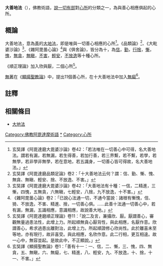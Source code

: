 {{佛教}}
'''大善地法'''（{{lang-sa|{{IAST|kuśala-mahā-bhūmikādharmāḥ}}}}），佛教術語，[[說一切有部|說一切有部]]對[[心所|心所]]的分類之一，為與善心相應俱起的心所。

==概論==
大善地法，意為[[善_(佛教)|善]]的[[大地法|大地法]]，即是唯與一切善心相應的心所<ref>玄奘譯《阿毘達磨大毘婆沙論》卷42：「若法唯在一切善心中可得，名大善地法。謂若有漏，若無漏，若生得善，若加行善，若三界繫，若不繫，若學，若無學，若非學非無學，若在意地，若五識身，一切善心皆可得故，名大善地法。」</ref>。《品類論》<ref>玄奘譯《阿毘達磨品類足論》卷2：「十大善地法云何？謂：信、勤、慚、愧、無貪、無瞋、輕安、捨、不放逸、不害。」</ref>、《大毗婆沙論》<ref>玄奘譯《阿毘達磨大毘婆沙論》卷42：「大善地法有十種：一信，二精進，三慚，四愧，五無貪，六無瞋，七輕安，八捨，九不放逸，十不害。」</ref>、《雜阿毘曇心論》<ref>《雜阿毘曇心論》卷2：「已說心法通一切，不通今當說：諸根有慚愧，信、猗、不放逸，不害、精進、捨，一切善心俱。……此善十法通一切善心中，若有漏，無漏，五識相應，意識相應，故說善大地。」</ref>與《俱舍論》，皆分為十，為[[信_(佛教)|信]]，[[精进|勤]]，[[行捨|行捨]]，[[慚_(佛教)|慚]]，[[愧_(佛教)|愧]]，[[無貪|無貪]]，[[無瞋|無瞋]]，[[不害|不害]]，[[輕安|輕安]]，[[不放逸|不放逸]]等十種心所。

《順正理論》加入欣與厭，二個心所<ref>玄奘譯《阿毘達磨順正理論》卷11：「說二及言，兼攝欣、厭。厭謂善心，審觀無量過患法性，此增上力。所起順無貪心厭背性，與此相應，名厭作意。欣謂善心，希求過患出離對治，此增上力。所起順證修心欣尚性。此於離喜未至等地，亦有現行，故非喜受。與此相應，名欣作意。此二行相，更互相違。故一心中，無容並起。是故此中，不正顯說。」</ref>。

[[無著|無著]]在《[[顯揚聖教論|顯揚聖教論]]》中，提出11個善心所，在十大善地法中加入[[無癡|無癡]]<ref>玄奘譯《顯揚聖教論》卷1：「善有十一：一、信，二、慚，三、愧，四、無貪，五、無瞋，六、無癡，七、精進，八、輕安，九、不放逸，十、捨，十一、不害。」</ref>。

==註釋==
{{reflist|2}}

==相關條目==
*[[大地法|大地法]]
{{Buddhism-stub}}
[[Category:佛教阿毘達摩術語|Category:佛教阿毘達摩術語]]
[[Category:大善地法|*]]
[[Category:心所|Category:心所]]